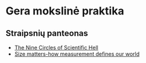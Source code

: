 # Gera mokslinė praktika

## Straipsnių panteonas

* [The Nine Circles of Scientific Hell](https://journals.sagepub.com/doi/10.1177/1745691612459519)
* [Size matters-how measurement defines our world](https://rss.onlinelibrary.wiley.com/doi/full/10.1111/j.1740-9713.2005.00099.x)
